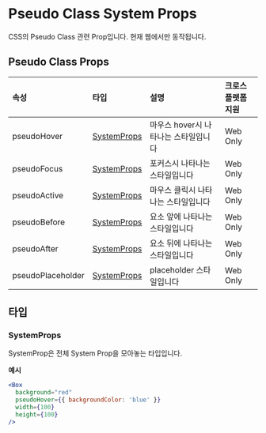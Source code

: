 # Pseudo Class System Props

CSS의 Pseudo Class 관련 Prop입니다. 현재 웹에서만 동작됩니다.

## Pseudo Class Props

| 속성              | 타입                        | 설명                                 | 크로스플랫폼 지원 |
| :---------------- | :-------------------------- | :----------------------------------- | :---------------- |
| pseudoHover       | [SystemProps](#systemprops) | 마우스 hover시 나타나는 스타일입니다 | Web Only          |
| pseudoFocus       | [SystemProps](#systemprops) | 포커스시 나타나는 스타일입니다       | Web Only          |
| pseudoActive      | [SystemProps](#systemprops) | 마우스 클릭시 나타나는 스타일입니다  | Web Only          |
| pseudoBefore      | [SystemProps](#systemprops) | 요소 앞에 나타나는 스타일입니다      | Web Only          |
| pseudoAfter       | [SystemProps](#systemprops) | 요소 뒤에 나타나는 스타일입니다      | Web Only          |
| pseudoPlaceholder | [SystemProps](#systemprops) | placeholder 스타일입니다             | Web Only          |

## 타입

### SystemProps

SystemProp은 전체 System Prop을 모아놓는 타입입니다.

**예시**

```jsx live
<Box
  background="red"
  pseudoHover={{ backgroundColor: 'blue' }}
  width={100}
  height={100}
/>
```
